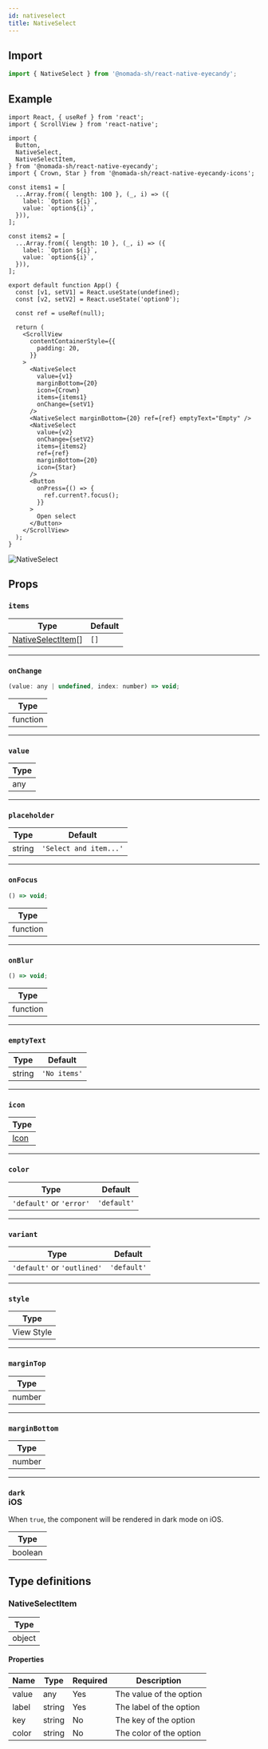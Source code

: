 ```yaml
---
id: nativeselect
title: NativeSelect
---
```


## Import

```jsx
import { NativeSelect } from '@nomada-sh/react-native-eyecandy';
```

## Example

```SnackPlayer name=RN%20Eyecandy%20NativeSelect&supportedPlatforms=ios,android
import React, { useRef } from 'react';
import { ScrollView } from 'react-native';

import {
  Button,
  NativeSelect,
  NativeSelectItem,
} from '@nomada-sh/react-native-eyecandy';
import { Crown, Star } from '@nomada-sh/react-native-eyecandy-icons';

const items1 = [
  ...Array.from({ length: 100 }, (_, i) => ({
    label: `Option ${i}`,
    value: `option${i}`,
  })),
];

const items2 = [
  ...Array.from({ length: 10 }, (_, i) => ({
    label: `Option ${i}`,
    value: `option${i}`,
  })),
];

export default function App() {
  const [v1, setV1] = React.useState(undefined);
  const [v2, setV2] = React.useState('option0');

  const ref = useRef(null);

  return (
    <ScrollView
      contentContainerStyle={{
        padding: 20,
      }}
    >
      <NativeSelect
        value={v1}
        marginBottom={20}
        icon={Crown}
        items={items1}
        onChange={setV1}
      />
      <NativeSelect marginBottom={20} ref={ref} emptyText="Empty" />
      <NativeSelect
        value={v2}
        onChange={setV2}
        items={items2}
        ref={ref}
        marginBottom={20}
        icon={Star}
      />
      <Button
        onPress={() => {
          ref.current?.focus();
        }}
      >
        Open select
      </Button>
    </ScrollView>
  );
}
```

![NativeSelect](../assets/components/nativeselect.gif)

## Props

### `items`

| Type                                    | Default |
| --------------------------------------- | ------- |
| [NativeSelectItem](#nativeselectitem)[] | `[]`    |

---

### `onChange`

```jsx
(value: any | undefined, index: number) => void;
```

| Type     |
| -------- |
| function |

---

### `value`

| Type |
| ---- |
| any  |

---

### `placeholder`

| Type   | Default                |
| ------ | ---------------------- |
| string | `'Select and item...'` |

---

### `onFocus`

```jsx
() => void;
```

| Type     |
| -------- |
| function |

---

### `onBlur`

```jsx
() => void;
```

| Type     |
| -------- |
| function |

---

### `emptyText`

| Type   | Default      |
| ------ | ------------ |
| string | `'No items'` |

---

### `icon`

| Type             |
| ---------------- |
| [Icon](../icons) |

---

### `color`

| Type                     | Default     |
| ------------------------ | ----------- |
| `'default'` or `'error'` | `'default'` |

---

### `variant`

| Type                        | Default     |
| --------------------------- | ----------- |
| `'default'` or `'outlined'` | `'default'` |

---

### `style`

| Type       |
| ---------- |
| View Style |

---

### `marginTop`

| Type   |
| ------ |
| number |

---

### `marginBottom`

| Type   |
| ------ |
| number |

---

### `dark` <div class="label ios">iOS</div>

When `true`, the component will be rendered in dark mode on iOS.

| Type    |
| ------- |
| boolean |

## Type definitions

### NativeSelectItem

| Type   |
| ------ |
| object |

#### Properties

| Name  | Type   | Required | Description             |
| ----- | ------ | -------- | ----------------------- |
| value | any    | Yes      | The value of the option |
| label | string | Yes      | The label of the option |
| key   | string | No       | The key of the option   |
| color | string | No       | The color of the option |
